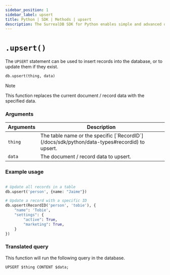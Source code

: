 ```yaml
---
sidebar_position: 1
sidebar_label: upsert
title: Python | SDK | Methods | upsert
description: The SurrealDB SDK for Python enables simple and advanced querying of a remote or embedded database.
---
```



# `.upsert()`

The `UPSERT` statement can be used to insert records into the database, or to update them if they exist.

```python title="Method Syntax"
db.upsert(thing, data)
```

> [!NOTE]
> This function replaces the current document / record data with the specified data.

### Arguments
<table>
    <thead>
        <tr>
            <th colspan="2" scope="col">Arguments</th>
            <th colspan="2" scope="col">Description</th>
        </tr>
    </thead>
    <tbody>
        <tr>
            <td colspan="2" scope="row" data-label="Arguments">
                <code>thing</code>
                <Label label="required" />
            </td>
            <td colspan="2" scope="row" data-label="Description">
                The table name or the specific [`RecordID`](/docs/sdk/python/data-types#recordid) to upsert.
            </td>
        </tr>
        <tr>
            <td colspan="2" scope="row" data-label="Arguments">
                <code>data</code>
                <Label label="optional" />
            </td>
            <td colspan="2" scope="row" data-label="Description">
                The document / record data to upsert.
            </td>
        </tr>
    </tbody>
</table>

### Example usage
```python

# Update all records in a table
db.upsert('person', {name: "Jaime"})

# Update a record with a specific ID
db.upsert(RecordID('person', 'tobie'), {
	"name": 'Tobie',
	"settings": {
		"active": True,
		"marketing": True,
	}
})
```

### Translated query
This function will run the following query in the database.

```surql
UPSERT $thing CONTENT $data;
```